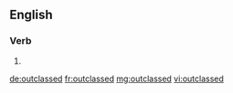 ==English==

===Verb===
{{head|en}}

# {{en-past of|outclass}}

[[de:outclassed]]
[[fr:outclassed]]
[[mg:outclassed]]
[[vi:outclassed]]